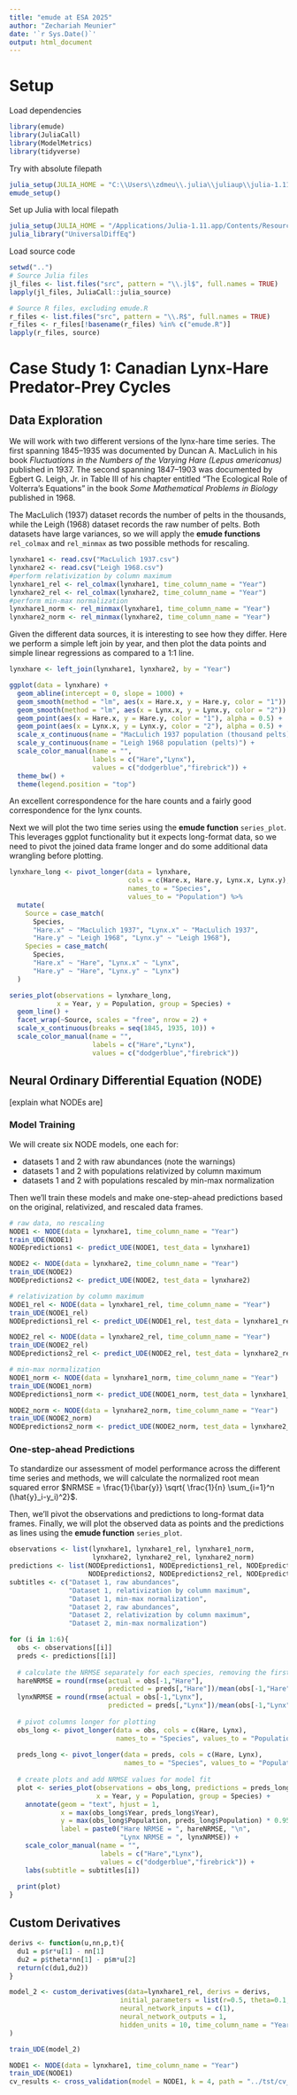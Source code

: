 ```yaml
---
title: "emude at ESA 2025"
author: "Zechariah Meunier"
date: '`r Sys.Date()`'
output: html_document
---
```


# Setup

Load dependencies

```r
library(emude)
library(JuliaCall)
library(ModelMetrics)
library(tidyverse)
```

Try with absolute filepath
```r
julia_setup(JULIA_HOME = "C:\\Users\\zdmeu\\.julia\\juliaup\\julia-1.11.4+0.x64.w64.mingw32\\bin")
emude_setup()
```



Set up Julia with local filepath

```r
julia_setup(JULIA_HOME = "/Applications/Julia-1.11.app/Contents/Resources/julia/bin")
julia_library("UniversalDiffEq")
```

Load source code

```r
setwd("..")
# Source Julia files
jl_files <- list.files("src", pattern = "\\.jl$", full.names = TRUE)
lapply(jl_files, JuliaCall::julia_source)

# Source R files, excluding emude.R
r_files <- list.files("src", pattern = "\\.R$", full.names = TRUE)
r_files <- r_files[!basename(r_files) %in% c("emude.R")]
lapply(r_files, source)
```

# Case Study 1: Canadian Lynx-Hare Predator-Prey Cycles

## Data Exploration

We will work with two different versions of the lynx-hare time series. The first spanning 1845--1935 was documented by Duncan A. MacLulich in his book *Fluctuations in the Numbers of the Varying Hare (Lepus americanus)* published in 1937. The second spanning 1847--1903 was documented by Egbert G. Leigh, Jr. in Table III of his chapter entitled "The Ecological Role of Volterra's Equations" in the book *Some Mathematical Problems in Biology* published in 1968.

The MacLulich (1937) dataset records the number of pelts in the thousands, while the Leigh (1968) dataset records the raw number of pelts. Both datasets have large variances, so we will apply the **emude functions** `rel_colmax` and `rel_minmax` as two possible methods for rescaling.

```r
lynxhare1 <- read.csv("MacLulich 1937.csv")
lynxhare2 <- read.csv("Leigh 1968.csv")
#perform relativization by column maximum
lynxhare1_rel <- rel_colmax(lynxhare1, time_column_name = "Year")
lynxhare2_rel <- rel_colmax(lynxhare2, time_column_name = "Year")
#perform min-max normalization
lynxhare1_norm <- rel_minmax(lynxhare1, time_column_name = "Year")
lynxhare2_norm <- rel_minmax(lynxhare2, time_column_name = "Year")
```

Given the different data sources, it is interesting to see how they differ. Here we perform a simple left join by year, and then plot the data points and simple linear regressions as compared to a 1:1 line.

```r
lynxhare <- left_join(lynxhare1, lynxhare2, by = "Year")

ggplot(data = lynxhare) +
  geom_abline(intercept = 0, slope = 1000) +
  geom_smooth(method = "lm", aes(x = Hare.x, y = Hare.y, color = "1")) +
  geom_smooth(method = "lm", aes(x = Lynx.x, y = Lynx.y, color = "2")) +
  geom_point(aes(x = Hare.x, y = Hare.y, color = "1"), alpha = 0.5) +
  geom_point(aes(x = Lynx.x, y = Lynx.y, color = "2"), alpha = 0.5) +
  scale_x_continuous(name = "MacLulich 1937 population (thousand pelts)") +  
  scale_y_continuous(name = "Leigh 1968 population (pelts)") +
  scale_color_manual(name = "",
                     labels = c("Hare","Lynx"),
                     values = c("dodgerblue","firebrick")) +
  theme_bw() +
  theme(legend.position = "top")
```

An excellent correspondence for the hare counts and a fairly good correspondence for the lynx counts.

Next we will plot the two time series using the **emude function** `series_plot`. This leverages ggplot functionality but it expects long-format data, so we need to pivot the joined data frame longer and do some additional data wrangling before plotting.

```r
lynxhare_long <- pivot_longer(data = lynxhare,
                              cols = c(Hare.x, Hare.y, Lynx.x, Lynx.y),
                              names_to = "Species",
                              values_to = "Population") %>%
  mutate(
    Source = case_match(
      Species,
      "Hare.x" ~ "MacLulich 1937", "Lynx.x" ~ "MacLulich 1937",
      "Hare.y" ~ "Leigh 1968", "Lynx.y" ~ "Leigh 1968"),
    Species = case_match(
      Species,
      "Hare.x" ~ "Hare", "Lynx.x" ~ "Lynx",
      "Hare.y" ~ "Hare", "Lynx.y" ~ "Lynx")
  )

series_plot(observations = lynxhare_long, 
            x = Year, y = Population, group = Species) +
  geom_line() +
  facet_wrap(~Source, scales = "free", nrow = 2) +
  scale_x_continuous(breaks = seq(1845, 1935, 10)) +
  scale_color_manual(name = "",
                     labels = c("Hare","Lynx"),
                     values = c("dodgerblue","firebrick"))
```

## Neural Ordinary Differential Equation (NODE)

[explain what NODEs are]

### Model Training

We will create six NODE models, one each for:

-   datasets 1 and 2 with raw abundances (note the warnings)
-   datasets 1 and 2 with populations relativized by column maximum
-   datasets 1 and 2 with populations rescaled by min-max normalization

Then we'll train these models and make one-step-ahead predictions based on the original, relativized, and rescaled data frames.



```r
# raw data, no rescaling
NODE1 <- NODE(data = lynxhare1, time_column_name = "Year")
train_UDE(NODE1)
NODEpredictions1 <- predict_UDE(NODE1, test_data = lynxhare1)

NODE2 <- NODE(data = lynxhare2, time_column_name = "Year")
train_UDE(NODE2)
NODEpredictions2 <- predict_UDE(NODE2, test_data = lynxhare2)

# relativization by column maximum
NODE1_rel <- NODE(data = lynxhare1_rel, time_column_name = "Year")
train_UDE(NODE1_rel)
NODEpredictions1_rel <- predict_UDE(NODE1_rel, test_data = lynxhare1_rel)

NODE2_rel <- NODE(data = lynxhare2_rel, time_column_name = "Year")
train_UDE(NODE2_rel)
NODEpredictions2_rel <- predict_UDE(NODE2_rel, test_data = lynxhare2_rel)

# min-max normalization
NODE1_norm <- NODE(data = lynxhare1_norm, time_column_name = "Year")
train_UDE(NODE1_norm)
NODEpredictions1_norm <- predict_UDE(NODE1_norm, test_data = lynxhare1_norm)

NODE2_norm <- NODE(data = lynxhare2_norm, time_column_name = "Year")
train_UDE(NODE2_norm)
NODEpredictions2_norm <- predict_UDE(NODE2_norm, test_data = lynxhare2_norm)
```

### One-step-ahead Predictions

To standardize our assessment of model performance across the different time series and methods, we will calculate the normalized root mean squared error $NRMSE = \frac{1}{\bar{y}} \sqrt{ \frac{1}{n} \sum_{i=1}^n (\hat{y}_i-y_i)^2}$.

Then, we'll pivot the observations and predictions to long-format data frames. Finally, we will plot the observed data as points and the predictions as lines using the **emude function** `series_plot`.

```r
observations <- list(lynxhare1, lynxhare1_rel, lynxhare1_norm,
                     lynxhare2, lynxhare2_rel, lynxhare2_norm)
predictions <- list(NODEpredictions1, NODEpredictions1_rel, NODEpredictions1_norm,
                    NODEpredictions2, NODEpredictions2_rel, NODEpredictions2_norm)
subtitles <- c("Dataset 1, raw abundances",
               "Dataset 1, relativization by column maximum",
               "Dataset 1, min-max normalization",
               "Dataset 2, raw abundances",
               "Dataset 2, relativization by column maximum",
               "Dataset 2, min-max normalization")

for (i in 1:6){
  obs <- observations[[i]]
  preds <- predictions[[i]]
  
  # calculate the NRMSE separately for each species, removing the first row because the one-step-head predictions do not include the first year
  hareNRMSE = round(rmse(actual = obs[-1,"Hare"],
                         predicted = preds[,"Hare"])/mean(obs[-1,"Hare"]), 2)
  lynxNRMSE = round(rmse(actual = obs[-1,"Lynx"],
                         predicted = preds[,"Lynx"])/mean(obs[-1,"Lynx"]), 2)
  
  # pivot columns longer for plotting
  obs_long <- pivot_longer(data = obs, cols = c(Hare, Lynx),
                           names_to = "Species", values_to = "Population")
  
  preds_long <- pivot_longer(data = preds, cols = c(Hare, Lynx),
                             names_to = "Species", values_to = "Population")
  
  # create plots and add NRMSE values for model fit
  plot <- series_plot(observations = obs_long, predictions = preds_long,
                      x = Year, y = Population, group = Species) + 
    annotate(geom = "text", hjust = 1,
             x = max(obs_long$Year, preds_long$Year),
             y = max(obs_long$Population, preds_long$Population) * 0.95,
             label = paste0("Hare NRMSE = ", hareNRMSE, "\n",
                            "Lynx NRMSE = ", lynxNRMSE)) +
    scale_color_manual(name = "",
                       labels = c("Hare","Lynx"),
                       values = c("dodgerblue","firebrick")) +
    labs(subtitle = subtitles[i])
  
  print(plot)
}
```

## Custom Derivatives

```r

derivs <- function(u,nn,p,t){
  du1 = p$r*u[1] - nn[1]
  du2 = p$theta*nn[1] - p$m*u[2]
  return(c(du1,du2))
}

model_2 <- custom_derivatives(data=lynxhare1_rel, derivs = derivs,
                            initial_parameters = list(r=0.5, theta=0.1, m = 0.2),
                            neural_network_inputs = c(1),
                            neural_network_outputs = 1,
                            hidden_units = 10, time_column_name = "Year"
)

train_UDE(model_2)
```

```r
NODE1 <- NODE(data = lynxhare1, time_column_name = "Year")
train_UDE(NODE1)
cv_results <- cross_validation(model = NODE1, k = 4, path = "../tst/cv_test2.csv")
```





